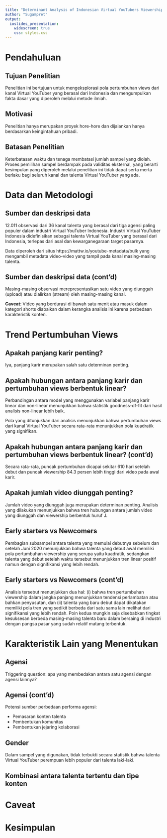 ```yaml
---
title: "Determinant Analysis of Indonesian Virtual YouTubers Viewership"
author: "Sugampret"
output: 
  ioslides_presentation:
    widescreen: true
    css: styles.css
---
```


# Pendahuluan

## Tujuan Penelitian

Penelitian ini bertujuan untuk mengeksplorasi pola pertumbuhan views dari kanal Virtual YouTuber yang berasal dari Indonesia dan mengumpulkan fakta dasar yang diperoleh melalui metode ilmiah.

## Motivasi

Penelitian hanya merupakan proyek hore-hore dan dijalankan hanya berdasarkan keingintahuan pribadi.

## Batasan Penelitian

Keterbatasan waktu dan tenaga membatasi jumlah sampel yang diolah. 
Proses pemilihan sampel berdampak pada validitas eksternal, yang berarti kesimpulan yang diperoleh melalui penelitian ini tidak dapat serta merta berlaku bagi seluruh kanal dan talenta Virtual YouTuber yang ada.

# Data dan Metodologi

## Sumber dan deskripsi data
12.011 observasi dari 36 kanal talenta yang berasal dari tiga agensi paling populer dalam industri Virtual YouTuber Indonesia. 
Industri Virtual YouTuber Indonesia didefinisikan sebagai talenta Virtual YouTuber yang berasal dari Indonesia, terlepas dari asal dan kewarganegaraan target pasarnya.

Data diperoleh dari situs https://mattw.io/youtube-metadata/bulk yang mengambil metadata video-video yang tampil pada kanal masing-masing talenta.

## Sumber dan deskripsi data (cont'd)

Masing-masing observasi merepresentasikan satu video yang diunggah (upload) atau dialirkan (stream) oleh masing-masing kanal. 

**Caveat**: Video yang berdurasi di bawah satu menit atau masuk dalam kategori shorts diabaikan dalam kerangka analisis ini karena perbedaan karakteristik konten.


<!-- Spesifikasi/deskripsi singkat model penelitian -->

# Trend Pertumbuhan Views

## Apakah panjang karir penting?

Iya, panjang karir merupakan salah satu determinan penting.

## Apakah hubungan antara panjang karir dan pertumbuhan views berbentuk linear?

Perbandingan antara model yang menggunakan variabel panjang karir linear dan non-linear menunjukkan bahwa statistik goodness-of-fit dari hasil analisis non-linear lebih baik.

Pola yang ditunjukkan dari analisis menunjukkan bahwa pertumbuhan views dari kanal Virtual YouTuber secara rata-rata menunjukkan pola kuadratik yang signifikan. 

## Apakah hubungan antara panjang karir dan pertumbuhan views berbentuk linear? (cont'd)

Secara rata-rata, puncak pertumbuhan dicapai sekitar 610 hari setelah debut dan puncak viewership 84.3 persen lebih tinggi dari video pada awal karir. 

## Apakah jumlah video diunggah penting?

Jumlah video yang diunggah juga merupakan determinan penting. Analisis yang dilakukan menunjukkan bahwa tren hubungan antara jumlah video yang diunggah dan viewership berbentuk huruf J.

## Early starters vs Newcomers

Pembagian subsampel antara talenta yang memulai debutnya sebelum dan setelah Juni 2020 menunjukkan bahwa talenta yang debut awal memiliki pola pertumbuhan viewership yang serupa yaitu kuadratik, sedangkan talenta yang debut setelah waktu tersebut menunjukkan tren linear positif namun dengan signifikansi yang lebih rendah.

## Early starters vs Newcomers (cont'd)

Analisis tersebut menunjukkan dua hal: (i) bahwa tren pertumbuhan viewership dalam jangka panjang menunjukkan tendensi perlambatan atau bahkan penyusutan, dan (ii) talenta yang baru debut dapat dikatakan memiliki pola tren yang sedikit berbeda dari satu sama lain melihat dari signifikansi yang lebih rendah. Poin kedua mungkin saja disebabkan tingkat kesuksesan berbeda masing-masing talenta baru dalam bersaing di industri dengan pangsa pasar yang sudah relatif matang terbentuk.

# Karakteristik Lain yang Menentukan

## Agensi

Triggering question: apa yang membedakan antara satu agensi dengan agensi lainnya?

## Agensi (cont'd)

Potensi sumber perbedaan performa agensi:

- Pemasaran konten talenta
- Pembentukan komunitas
- Pembentukan jejaring kolaborasi

## Gender

Dalam sampel yang digunakan, tidak terbukti secara statistik bahwa talenta Virtual YouTuber perempuan lebih populer dari talenta laki-laki.

## Kombinasi antara talenta tertentu dan tipe konten

# Caveat

# Kesimpulan
